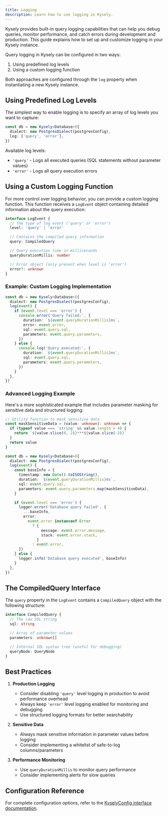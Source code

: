 ```yaml
---
title: Logging
description: Learn how to use logging in Kysely.
---
```


Kysely provides built-in query logging capabilities that can help you debug queries, monitor performance, and catch errors during development and production. This guide explains how to set up and customize logging in your Kysely instance.

Query logging in Kysely can be configured in two ways:

1. Using predefined log levels
2. Using a custom logging function

Both approaches are configured through the `log` property when instantiating a new Kysely instance.

## Using Predefined Log Levels

The simplest way to enable logging is to specify an array of log levels you want to capture:

```ts
const db = new Kysely<Database>({
  dialect: new PostgresDialect(postgresConfig),
  log: ['query', 'error'],
})
```

Available log levels:

- `'query'` - Logs all executed queries (SQL statements without parameter values)
- `'error'` - Logs all query execution errors

## Using a Custom Logging Function

For more control over logging behavior, you can provide a custom logging function. This function receives a `LogEvent` object containing detailed information about the query execution:

```ts
interface LogEvent {
  // The type of log event ('query' or 'error')
  level: 'query' | 'error'

  // Contains the compiled query information
  query: CompiledQuery

  // Query execution time in milliseconds
  queryDurationMillis: number

  // Error object (only present when level is 'error')
  error?: unknown
}
```

### Example: Custom Logging Implementation

```ts
const db = new Kysely<Database>({
  dialect: new PostgresDialect(postgresConfig),
  log(event) {
    if (event.level === 'error') {
      console.error('Query failed:', {
        duration: `${event.queryDurationMillis}ms`,
        error: event.error,
        sql: event.query.sql,
        parameters: event.query.parameters,
      })
    } else {
      console.log('Query executed:', {
        duration: `${event.queryDurationMillis}ms`,
        sql: event.query.sql,
        parameters: event.query.parameters,
      })
    }
  },
})
```

### Advanced Logging Example

Here's a more sophisticated example that includes parameter masking for sensitive data and structured logging:

```ts
// Utility function to mask sensitive data
const maskSensitiveData = (value: unknown): unknown => {
  if (typeof value === 'string' && value.length > 4) {
    return `${value.slice(0, 2)}***${value.slice(-2)}`
  }
  return value
}

const db = new Kysely<Database>({
  dialect: new PostgresDialect(postgresConfig),
  log(event) {
    const baseInfo = {
      timestamp: new Date().toISOString(),
      duration: `${event.queryDurationMillis}ms`,
      sql: event.query.sql,
      parameters: event.query.parameters.map(maskSensitiveData),
    }

    if (event.level === 'error') {
      logger.error('Database query failed', {
        ...baseInfo,
        error:
          event.error instanceof Error
            ? {
                message: event.error.message,
                stack: event.error.stack,
              }
            : event.error,
      })
    } else {
      logger.info('Database query executed', baseInfo)
    }
  },
})
```

## The CompiledQuery Interface

The `query` property in the `LogEvent` contains a `CompiledQuery` object with the following structure:

```ts
interface CompiledQuery {
  // The raw SQL string
  sql: string

  // Array of parameter values
  parameters: unknown[]

  // Internal SQL syntax tree (useful for debugging)
  queryNode: QueryNode
}
```

## Best Practices

1. **Production Logging**

   - Consider disabling `'query'` level logging in production to avoid performance overhead
   - Always keep `'error'` level logging enabled for monitoring and debugging
   - Use structured logging formats for better searchability

2. **Sensitive Data**

   - Always mask sensitive information in parameter values before logging
   - Consider implementing a whitelist of safe-to-log columns/parameters

3. **Performance Monitoring**
   - Use `queryDurationMillis` to monitor query performance
   - Consider implementing alerts for slow queries

## Configuration Reference

For complete configuration options, refer to the [KyselyConfig interface documentation](https://kysely-org.github.io/kysely-apidoc/interfaces/KyselyConfig.html).

